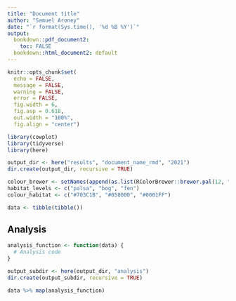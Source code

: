 ---
title: "Document title"
author: "Samuel Aroney"
date: "`r format(Sys.time(), '%d %B %Y')`"
output:
  bookdown::pdf_document2:
    toc: FALSE
  bookdown::html_document2: default
---

```{r setup, include=FALSE}
knitr::opts_chunk$set(
  echo = FALSE,
  message = FALSE,
  warning = FALSE,
  error = FALSE,
  fig.width = 6,
  fig.asp = 0.618,
  out.width = "100%",
  fig.align = "center")

library(cowplot)
library(tidyverse)
library(here)

output_dir <- here("results", "document_name_rmd", "2021")
dir.create(output_dir, recursive = TRUE)

colour_brewer <- setNames(append(as.list(RColorBrewer::brewer.pal(12, "Paired")), c("#737373", "#FFFFFF", "#000000")), c("blue", "darkblue", "green", "darkgreen", "red", "darkred", "orange", "darkorange", "purple", "darkpurple", "yellow", "brown", "grey", "white", "black"))
habitat_levels <- c("palsa", "bog", "fen")
colour_habitat <- c("#703C1B", "#058000", "#0001FF")
```

```{r wrangling}
data <- tibble(tibble())
```

## Analysis
```{r analysis-function}
analysis_function <- function(data) {
  # Analysis code
}
```

```{r analysis}
output_subdir <- here(output_dir, "analysis")
dir.create(output_subdir, recursive = TRUE)

data %>% map(analysis_function)
```
